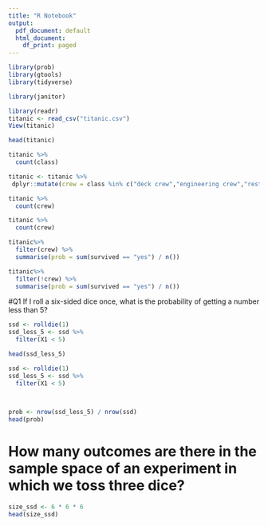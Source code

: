 ```yaml
---
title: "R Notebook"
output:
  pdf_document: default
  html_document:
    df_print: paged
---
```


```r
library(prob)
library(gtools)
library(tidyverse)
```

```r
library(janitor)
```

```r
library(readr)
titanic <- read_csv("titanic.csv")
View(titanic)
```

```r
head(titanic)
```

```r
titanic %>%
  count(class)
```

```r
titanic <- titanic %>%
 dplyr::mutate(crew = class %in% c("deck crew","engineering crew","restaurant staff", "victualling crew"))

titanic %>%
  count(crew)
```


```r
titanic %>%
  count(crew)
```



```r
titanic%>%
  filter(crew) %>%  
  summarise(prob = sum(survived == "yes") / n())
```


```r
titanic%>%
  filter(!crew) %>%  
  summarise(prob = sum(survived == "yes") / n())
```
#Q1 If I roll a six-sided dice once, what is the probability of getting a number less than 5?
```r

ssd <- rolldie(1)
ssd_less_5 <- ssd %>%
  filter(X1 < 5)

head(ssd_less_5)
```

```r
ssd <- rolldie(1)
ssd_less_5 <- ssd %>%
  filter(X1 < 5)


 
prob <- nrow(ssd_less_5) / nrow(ssd)
head(prob)
```
# How many outcomes are there in the sample space of an experiment in which we toss three dice?
```r
size_ssd <- 6 * 6 * 6
head(size_ssd)
```

